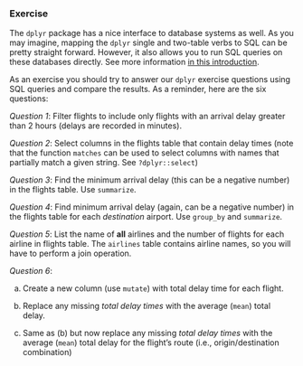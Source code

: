 ### Exercise

The `dplyr` package has a nice interface to database systems as well. As you may imagine, mapping the `dplyr` single and two-table verbs to SQL can be pretty straight forward. However, it also allows you to run SQL queries on these databases directly. See more information [in this introduction](https://cran.r-project.org/web/packages/dplyr/vignettes/databases.html).

As an exercise you should try to answer our `dplyr` exercise questions using SQL queries and compare the results. As a reminder, here are the six questions:
  
  *Question 1*: Filter flights to include only flights with an arrival delay greater than 2 hours (delays are recorded in minutes).

*Question 2*: Select columns in the flights table that contain delay times (note that the function `matches` can be used to select columns with names that partially match a given string. See `?dplyr::select`)

*Question 3*: Find the minimum arrival delay (this can be a negative number) in the flights table. Use `summarize`.

*Question 4*: Find minimum arrival delay (again, can be a negative number) in the flights table for each _destination_ airport. Use `group_by` and `summarize`.

*Question 5*: List the name of **all** airlines and the number of flights for each airline in flights table. The `airlines` table contains airline names, so you will have to perform a join operation.

*Question 6*: 
  
  (a) Create a new column (use `mutate`) with total delay time for each flight. 

(b) Replace any missing _total delay times_ with the average (`mean`) total delay. 

(c) Same as (b) but now replace any missing _total delay times_ with the average (`mean`) total delay for the flight's route (i.e., origin/destination combination)
